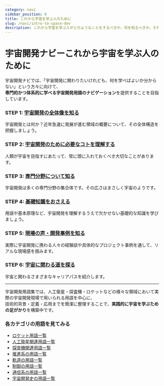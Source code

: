```yaml
---
category: navi
sidebar_position: 0
title: これから宇宙を学ぶ人のために
slug: /navi/intro-to-space-dev
description: これから宇宙を学ぶ人がどのようなことをするべきか，何を知るべきか，それをステップ別の学習フローとしてまとめたページです。
---
```



<Head>
  <script type="application/ld+json">
    {`{
      "@context": "https://schema.org",
      "@type": "DefinedTerm",
      "name": "これから宇宙を学ぶ人のために",
      "inDefinedTermSet": "https://www.space-portal.org",
      "termCode": "intro-to-space-dev",
      "description": "これから宇宙を学ぶ人がどのようなことをするべきか，何を知るべきか，それをステップ別の学習フローとしてまとめたページです。",
      "url": "https://www.space-portal.org/docs/navi/intro-to-space-dev"
    }`}
  </script>
</Head>

# 宇宙開発ナビーこれから宇宙を学ぶ人のために

宇宙開発ナビでは、「宇宙開発に関わりたいけれども、何を学べばよいか分からない」という方々に向けて、  
**専門的かつ体系的に学べる宇宙開発用語のナビゲーション**を提供することを目指しています。  

### STEP 1: [宇宙開発の全体像を知る](/docs/navi/space-dev-overview)  
宇宙開発とは何か？近年急速に発展が進む領域の概要について、その全体構造を把握しましょう。  

### STEP 2: [宇宙開発のために必要なコトを理解する](/docs/navi/what-is-needed)  
人類が宇宙を目指すにあたって、常に頭に入れておくべき大切なことがあります。  

### STEP 3: [専門分野について知る](/docs/navi/region-of-expertise)  
宇宙開発は多くの専門分野の集合体です。その広さはまさしく宇宙のようです。  

### STEP 4: [基礎知識をおさえる](/docs/navi/basic-knowledge)  
用語や基本原理など、宇宙開発を理解するうえで欠かせない基礎的な知識を学びましょう。  

### STEP 5: [現場の声・開発事例を知る](/docs/navi/voice-of-frontline)  
実際に宇宙開発に携わる人々の経験談や具体的なプロジェクト事例を通して、リアルな現場感を掴みます。  

### STEP 6: [宇宙に関わる道を探る](/docs/navi/how-to-work)  
宇宙と関わるさまざまなキャリアパスを紹介します。  

---

宇宙開発用語集では、人工衛星・探査機・ロケットなどの様々な領域において実際の宇宙開発現場で用いられる用語を中心に、  
技術的背景・定義・応用までを簡潔に整理することで、**実践的に宇宙を学ぶための足がかり**を構築中です。  

### 各カテゴリの用語を見てみる
- [ロケット用語一覧](/docs/category/rocket)
- [人工衛星関連用語一覧](/docs/category/satellite)
- [探査機関連用語一覧](/docs/category/explorer)
- [推進系の用語一覧](/docs/category/rocket)
- [軌道の用語一覧](/docs/category/orbit)
- [制御の用語一覧](/docs/category/control)
- [通信系の用語一覧](/docs/category/communication)
- [宇宙開発史の用語一覧](/docs/category/history)